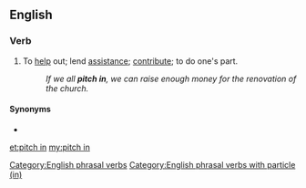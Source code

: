 ==English==

===Verb===
{{en-verb|head=[[pitch]] [[in]]|pitches in|pitching in|pitched in}}

# {{lb|en|idiomatic}} To [[help]] out; lend [[assistance]]; [[contribute]]; to do one's part.
#: ''If we all '''pitch in''', we can raise enough money for the renovation of the church.''

====Synonyms====
* {{l|en|chip in}}

[[Category:English phrasal verbs]]
[[Category:English phrasal verbs with particle (in)]]

[[et:pitch in]]
[[my:pitch in]]